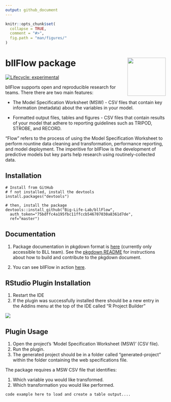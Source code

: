 ```yaml
---
output: github_document
---
```


```r
knitr::opts_chunk$set(
  collapse = TRUE,
  comment = "#>",
  fig.path = "man/figures/"
)
```
<!-- README.md is generated from README.Rmd. Please edit that file -->


# bllFlow package <img src="man/figures/pbl-sticker.png" align="right" alt="" width="120" />

[![Lifecycle: experimental](https://img.shields.io/badge/lifecycle-experimental-orange.svg)](https://www.tidyverse.org/lifecycle/#experimental)

bllFlow supports open and reproducible research for teams. There there are two 
main features:

- The Model Specification Worksheet (MSW) - CSV files that contain key 
information (metadata) about the variables in your model.

- Formatted output files, tables and figures - CSV files that contain results of your model that adhere to 
reporting guidelines such as TRIPOD, STROBE, and RECORD.

"Flow" refers to the process of using the Model Specification Worksheet to 
perform rountine data cleaning and transformation, performance reporting, and
model deployment. The imperitive for bllFlow is the development of predictive 
models but key parts help research using routinely-collected data. 

## Installation
```
# Install from GitHub
# f not installed, install the devtools
install.packages("devtools")

# then, install the package
devtools::install_github("Big-Life-Lab/bllFlow", 
  auth_token="75bdffc4a195fbc11ffccb546707030a8361d7de",
  ref="master")
```

## Documentation

1) Package documentation in pkgdown format is [here](https://big-life-lab.github.io/bllFlow/docs) (currently only accessible to BLL team).
See the [pkgdown README](README-pkgdown.md) for instructions about how to build and contribute to the 
pkgdown document.

2) You can see bllFlow in action [here](https://big-life-lab.github.io/bllFlow-bookdown/).


## RStudio Plugin Installation

1. Restart the IDE
1. If the plugin was successfully installed there should be a new entry in the
   Addins menu at the top of the IDE called "R Project Builder"

<img src="man/figures/Rstudio-addin.png"/>

## Plugin Usage

1. Open the project's 'Model Specification Worksheet (MSW)' (CSV file).
2. Run the plugin.
3. The generated project should be in a folder called "generated-project" within the folder
   containing the web specifications file.
   
The package requires a MSW CSV file that identifies:

1. Which variable you would like transformed.
2. Which transformation you would like performed.

`code example here to load and create a table output....`
